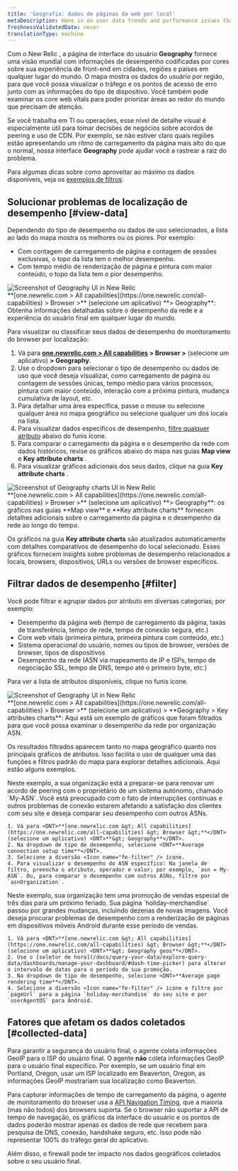 ```yaml
---
title: 'Geografia: dados de páginas da web por local'
metaDescription: Hone in on user data trends and performance issues that are region-specific with our Geography UI.
freshnessValidatedDate: never
translationType: machine
---
```


Com o New Relic <InlinePopover type="browser" />, a página de interface do usuário <DNT>**Geography**</DNT> fornece uma visão mundial com informações de desempenho codificadas por cores sobre sua experiência de front-end em cidades, regiões e países em qualquer lugar do mundo. O mapa mostra os dados do usuário por região, para que você possa visualizar o tráfego e os pontos de acesso de erro junto com as informações do tipo de dispositivo. Você também pode examinar os core web vitals para poder priorizar áreas ao redor do mundo que precisam de atenção.

Se você trabalha em TI ou operações, esse nível de detalhe visual é especialmente útil para tomar decisões de negócios sobre acordos de peering e uso de CDN. Por exemplo, se não estiver claro quais regiões estão apresentando um ritmo de carregamento da página mais alto do que o normal, nossa interface <DNT>**Geography**</DNT> pode ajudar você a rastrear a raiz do problema.

Para algumas dicas sobre como aproveitar ao máximo os dados disponíveis, veja os [exemplos de filtros](#filter).

## Solucionar problemas de localização de desempenho [#view-data]

Dependendo do tipo de desempenho ou dados de uso selecionados, a lista ao lado do mapa mostra os melhores ou os piores. Por exemplo:

* Com contagem de carregamento de página e contagem de sessões exclusivas, o topo da lista tem o melhor desempenho.
* Com tempo médio de renderização de página e pintura com maior conteúdo, o topo da lista tem o pior desempenho.

<img title="Geography UI" alt="Screenshot of Geography UI in New Relic" src="/images/browser_screenshot-full_geography-summary.webp" />

<figcaption>
  <DNT>**[one.newrelic.com &gt; All capabilities](https://one.newrelic.com/all-capabilities) &gt; Browser &gt;**</DNT> (selecione um aplicativo) <DNT>**&gt; Geography**</DNT>: Obtenha informações detalhadas sobre o desempenho da rede e a experiência do usuário final em qualquer lugar do mundo.
</figcaption>

Para visualizar ou classificar seus dados de desempenho do monitoramento do browser por localização:

1. Vá para <DNT>**[one.newrelic.com &gt; All capabilities](https://one.newrelic.com/all-capabilities) &gt; Browser &gt;** </DNT>(selecione um aplicativo) <DNT>**&gt; Geography**</DNT>.
2. Use o dropdown para selecionar o tipo de desempenho ou dados de uso que você deseja visualizar, como carregamento de página ou contagem de sessões únicas, tempo médio para vários processos, pintura com maior conteúdo, interação com a próxima pintura, mudança cumulativa de layout, etc.
3. Para detalhar uma área específica, passe o mouse ou selecione qualquer área no mapa geográfico ou selecione qualquer um dos locais na lista.
4. Para visualizar dados específicos de desempenho, [filtre qualquer atributo](#filter) abaixo do funis <Icon name="fe-filter" /> ícone.
5. Para comparar o carregamento da página e o desempenho da rede com dados históricos, revise os gráficos abaixo do mapa nas guias <DNT>**Map view**</DNT> e <DNT>**Key attribute charts**</DNT> .
6. Para visualizar gráficos adicionais dos seus dados, clique na guia <DNT>**Key attribute charts**</DNT> .

<img title="Geography UI charts" alt="Screenshot of Geography charts UI in New Relic" src="/images/browser_screenshot-full_filterable-graphs.webp" />

<figcaption>
  <DNT>**[one.newrelic.com &gt; All capabilities](https://one.newrelic.com/all-capabilities) &gt; Browser &gt;**</DNT> (selecione um aplicativo) <DNT>**&gt; Geography**</DNT>: os gráficos nas guias <DNT>**Map view**</DNT> e <DNT>**Key attribute charts**</DNT> fornecem detalhes adicionais sobre o carregamento da página e o desempenho da rede ao longo do tempo.
</figcaption>

Os gráficos na guia <DNT>**Key attribute charts**</DNT> são atualizados automaticamente com detalhes comparativos de desempenho do local selecionado. Esses gráficos fornecem insights sobre problemas de desempenho relacionados a locais, browsers, dispositivos, URLs ou versões de browser específicos.

## Filtrar dados de desempenho [#filter]

Você pode filtrar e agrupar dados por atributo em diversas categorias; por exemplo:

* Desempenho da página web (tempo de carregamento da página, taxas de transferência, tempo de rede, tempo de conexão segura, etc.)
* Core web vitals (primeira pintura, primeira pintura com conteúdo, etc.)
* Sistema operacional do usuário, nomes ou tipos de browser, versões de browser, tipos de dispositivos
* Desempenho da rede (ASN via mapeamento de IP e ISPs, tempo de negociação SSL, tempo de DNS, tempo até o primeiro byte, etc.)

Para ver a lista de atributos disponíveis, clique no funis <Icon name="fe-filter" /> ícone.

<img title="Geography UI" alt="Screenshot of Geography UI in New Relic" src="/images/browser_screenshot-full_key-attributes.webp" />

<figcaption>
  <DNT>**[one.newrelic.com &gt; All capabilities](https://one.newrelic.com/all-capabilities) &gt; Browser &gt;**</DNT> (selecione um aplicativo) &gt; <DNT>**Geography &gt; Key attributes charts**</DNT>: Aqui está um exemplo de gráficos que foram filtrados para que você possa examinar o desempenho da rede por organização ASN.
</figcaption>

Os resultados filtrados aparecem tanto no mapa geográfico quanto nos principais gráficos de atributos. Isso facilita o uso de qualquer uma das funções e filtros padrão do mapa para explorar detalhes adicionais. Aqui estão alguns exemplos.

<CollapserGroup>
  <Collapser id="example-asn" title="Exemplo: Desempenho de rede insatisfatório por ASN">
    Neste exemplo, a sua organização está a preparar-se para renovar um acordo de peering com o proprietário de um sistema autónomo, chamado `My-ASN`. Você está preocupado com o fato de interrupções contínuas e outros problemas de conexão estarem afetando a satisfação dos clientes com seu site e deseja comparar seu desempenho com outros ASNs.

    1. Vá para <DNT>**[one.newrelic.com &gt; All capabilities](https://one.newrelic.com/all-capabilities) &gt; Browser &gt;**</DNT> (selecione um aplicativo) <DNT>**&gt; Geography**</DNT>.
    2. Na dropdown de tipo de desempenho, selecione <DNT>**Average connection setup time**</DNT>.
    3. Selecione a diversão <Icon name="fe-filter" /> ícone.
    4. Para visualizar o desempenho do ASN específico: Na janela de filtro, preencha o atributo, operador e valor; por exemplo, `asn = My-ASN`. Ou, para comparar o desempenho com outros ASNs, filtre por `asnOrganization`.
  </Collapser>

  <Collapser id="example-promo" title="Exemplo: desempenho de renderização de página durante promoção de vendas">
    Neste exemplo, sua organização tem uma promoção de vendas especial de três dias para um próximo feriado. Sua página `holiday-merchandise` passou por grandes mudanças, incluindo dezenas de novas imagens. Você deseja procurar problemas de desempenho com a renderização de páginas em dispositivos móveis Android durante esse período de vendas.

    1. Vá para <DNT>**[one.newrelic.com &gt; All capabilities](https://one.newrelic.com/all-capabilities) &gt; Browser &gt;**</DNT> (selecione um aplicativo) <DNT>**&gt; Geography geos**</DNT>.
    2. Use o [seletor de hora](/docs/query-your-data/explore-query-data/dashboards/manage-your-dashboard/#dash-time-picker) para alterar o intervalo de datas para o período da sua promoção.
    3. Na dropdown de tipo de desempenho, selecione <DNT>**Average page rendering time**</DNT>.
    4. Selecione a diversão <Icon name="fe-filter" /> ícone e filtre por `pageUrl` para a página `holiday-merchandise` do seu site e por `userAgentOS` para Android.
  </Collapser>
</CollapserGroup>

## Fatores que afetam os dados coletados [#collected-data]

Para garantir a segurança do usuário final, o agente coleta informações GeoIP para o ISP do usuário final. O agente **não** coleta informações GeoIP para o usuário final específico. Por exemplo, se um usuário final em Portland, Oregon, usar um ISP localizado em Beaverton, Oregon, as informações GeoIP mostrariam sua localização como Beaverton.

Para capturar informações de tempo de carregamento da página, o agente de monitoramento do browser usa a [API Navigation Timing](/docs/browser/new-relic-browser/browser-agent-apis/navigation-timing-api), que a maioria (mas não todos) dos browsers suporta. Se o browser não suportar a API de tempo de navegação, os gráficos da interface do usuário e os pontos de dados poderão mostrar apenas os dados de rede que recebem para pesquisa de DNS, conexão, handshake seguro, etc. Isso pode não representar 100% do tráfego geral do aplicativo.

Além disso, o firewall pode ter impacto nos dados geográficos coletados sobre o seu usuário final.